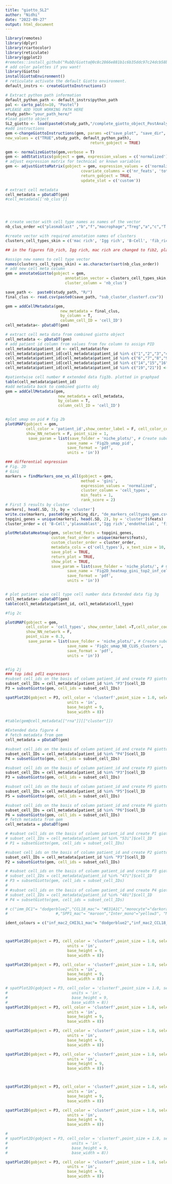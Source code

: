 ```yaml
---
title: "giotto_SL2"
author: "Nidhi"
date: "2022-09-27"
output: html_document
---
```


```r
library(remotes)
library(dplyr)
library(rcartocolor)
library(reticulate)
library(ggplot2)
#remotes::install_github("RubD/Giotto@0c8c2866e881b1c6b35ddc97c24dcb58b555c375")
# add color palettes if you want!
library(Giotto)
installGiottoEnvironment()
# reticulate activate the default Giotto environment.
default_instrs <- createGiottoInstructions()

# Extract python path information
default_python_path <- default_instrs$python_path
pal <- carto_pal(n=10, "Pastel")
#PLEASE ADD YOUR WORKING PATH HERE
study_path<-"your_path_here/"
#load giotto object
SL2_giotto <- load(paste0(study_path,"/complete_giotto_object_PostAnalysis.RData"))
#add instructions
gem <-changeGiottoInstructions(gem, params =c("save_plot", "save_dir", "python_path") ,
new_values = c("TRUE",study_path, default_python_path),
                                     return_gobject = TRUE)

```

```r


gem <- normalizeGiotto(gem,verbose = T)
gem <- addStatistics(gobject = gem, expression_values = c('normalized'), detection_threshold = 1)
# adjust expression matrix for technical or known variables
gem <- adjustGiottoMatrix(gobject = gem, expression_values = c('normalized'),
                                 covariate_columns = c('nr_feats', 'total_expr'),
                                 return_gobject = TRUE,
                                 update_slot = c('custom'))

```

```r
# extract cell metadata
cell_metadata = pDataDT(gem)
#cell_metadata[['nb_clus']]




# create vector with cell type names as names of the vector
nb_clus_order =c("plasmablast" ,"b","f","macrophage","Treg","a","c","T CD8 naive","e","endothelial","NK","B-cell","d","T CD8 memory","mDC","pDC","monocyte","T CD4 memory","neutrophil","fibroblast","mast","T CD4 naive")

#create vector with required annotation names of clusters
clusters_cell_types_skin = c('mac rich', 'Igg rich', 'B-Cell', 'fib_rich','KC1', 'KC2','endothelial', 'KC3', 'fib', 'mac', 'mast', 'mDC', 'monocyte', 'neutrophil', 'NK', 'pDC', 'plasmablast','T CD4 mem', 'T CD4 naive', 'T CD8 mem', 'T CD8 naive', 'Treg')

## in the figures fib_rich, Igg rich, mac rich are changed to fib2, plasmablast2, mac2 

#assign new names to cell type vector 
names(clusters_cell_types_skin) = as.character(sort(nb_clus_order))
# add new cell meta column 
gem = annotateGiotto(gobject = gem,
                          annotation_vector = clusters_cell_types_skin,
                          cluster_column = 'nb_clus')
```


```r


save_path <-  paste0(study_path, "R/")
final_clus <- read.csv(paste0(save_path, "sub_cluster_clusterf.csv"))

gem = addCellMetadata(gem,
                        new_metadata = final_clus,
                        by_column = T,
                        column_cell_ID = 'cell_ID')
cell_metadata<- pDataDT(gem)


```



```r
# extract cell meta data from combined giotto object
cell_metadata <- pDataDT(gem)
# add patient id column from values from fov column to assign PID 
cell_metadata$patient_id <- cell_metadata$fov
cell_metadata$patient_id[cell_metadata$patient_id %in% c("1","2","3","4","5")] <- "P6"
cell_metadata$patient_id[cell_metadata$patient_id %in% c("6","7","8","9","10","11","12","13","22")] <- "P3"
cell_metadata$patient_id[cell_metadata$patient_id %in% c("14","15","16","17")] <- "P5"
cell_metadata$patient_id[cell_metadata$patient_id %in% c("19","21")] <- "P4"

#patientwise cell number # extended data fig3b. plotted in graphpad
table(cell_metadata$patient_id)
#add metadata back to combined giotto obj
gem = addCellMetadata(gem,
                       new_metadata = cell_metadata,
                       by_column = T,
                       column_cell_ID = 'cell_ID')


#plot umap on pid # fig 2b
plotUMAP(gobject = gem,
         cell_color = 'patient_id',show_center_label = F, cell_color_code = c("P4"="#E7298A" ,"P3"="#1B9E77","P5" ="#377EB8","P6"= "#FF7F00"), 
         show_NN_network = F, point_size = 1,
          save_param = list(save_folder = 'niche_plots/', # Create subdirectory
                           save_name = 'Fig2b_umap_pid',
                           save_format = 'pdf',
                           units = 'in'))

### differential expression
# Fig. 2D
# Gini
markers = findMarkers_one_vs_all(gobject = gem,
                                 method = 'gini',
                                 expression_values = 'normalized',
                                 cluster_column = 'cell_types',
                                 min_feats = 1,
                                 rank_score = 2)
# First 5 results by cluster
markers[, head(.SD, 3), by = 'cluster']
write.csv(markers, paste0(my_working_dir, "de_markers_celltypes_gem.csv"))
topgini_genes = unique(markers[, head(.SD, 2), by = 'cluster']$feats)
cluster_order = c( 'B-Cell','plasmablast','Igg rich','endothelial', 'fib','fib_rich','KC1', 'KC2', 'KC3',  'mac','mac rich', 'mast', 'mDC','pDC', 'monocyte', 'neutrophil', 'NK',  'T CD4 mem', 'T CD4 naive', 'T CD8 mem', 'T CD8 naive', 'Treg')

plotMetaDataHeatmap(gem, selected_feats = topgini_genes,
                    custom_feat_order = unique(markers$feats),
                    custom_cluster_order = cluster_order,
                    metadata_cols = c('cell_types'), x_text_size = 10, y_text_size = 10,
                    save_plot = TRUE,
                    return_plot = TRUE,
                    show_plot = TRUE,
                    save_param = list(save_folder = 'niche_plots/', # Create subdirectory
                           save_name = 'Fig2D_heatmap_gini_top2_inf_celltypes_gem',
                           save_format = 'pdf',
                           units = 'in'))


# plot patient wise cell type cell number data Extended data fig 3g 
cell_metadata<- pDataDT(gem)
table(cell_metadata$patient_id, cell_metadata$cell_type)

```



```r
#fig 2c

plotUMAP(gobject = gem,
         cell_color = 'cell_types', show_center_label =T,cell_color_code=c("mac rich"="#E7298A", "mac"= "#FF7F00","monocyte"= "#FFC0CB", "pDC"= "#FB8072","neutrophil"= "#800000","mDC"= "#A65628", "mast"= "#FFD700", "mDC"= "#A65628","Igg rich"= "#1B9E77", "B-Cell"= "#006400", "plasmablast"= "#00FF00","fib_rich"= "#7FFFD4", "fib"= "#00FFFF","KC1"= "#F5DEB3", "KC2"= "#F0F8FF", "KC3"= "#FFE4E1","endothelial"= "#E41A1C", "Treg"= "#6495ED",  "NK"= "#00BFFF",   "T CD4 mem"= "#8B008B", "T CD4 naive"= "#DDA0DD", "T CD8 mem"= "#000080", "T CD8 naive"= "#ADD8E6"),
         show_NN_network = F,
         point_size = 0.3,
          save_param = list(save_folder = 'niche_plots/', # Create subdirectory
                           save_name = 'Fig2c_umap_NB_CLUS_clusters',
                           save_format = 'pdf',
                           units = 'in'))


#fig 2j
### top ido1 pdl1 expressors
#subset cell_ids on the basis of column patient_id and create P3 giotto obj
subset_cell_IDs = cell_metadata[patient_id %in% "P3"]$cell_ID
P3 = subsetGiotto(gem, cell_ids = subset_cell_IDs)

spatPlot2D(gobject = P3, cell_color = 'clusterf',point_size = 1.0, select_cell_groups = c("moDC3",	"DC3",	"moDC2"), cell_color_code= c("moDC3"="#00BFFF",	"DC3"= "gold1","moDC2"="darkorange4"), other_cell_color = "#F5F5F5", show_legend = TRUE,point_shape = c("no_border"),save_param = list(save_name = 'Fig2j_P3_finalclusterf_ido1_pdl11_topexpressers.pdf', save_folder = 'niche_plots/',save_format = 'pdf',
                           units = 'in',
                           base_height = 9,
                           base_width = 8))
```





```r
#table(gem@cell_metadata[["rna"]][["cluster"]])

#Extended data figure 4
# fetch metadata from gem
cell_metadata = pDataDT(gem)

#subset cell_ids on the basis of column patient_id and create P4 giotto obj
subset_cell_IDs = cell_metadata[patient_id %in% "P4"]$cell_ID
P4 = subsetGiotto(gem, cell_ids = subset_cell_IDs)

#subset cell_ids on the basis of column patient_id and create P3 giotto obj
subset_cell_IDs = cell_metadata[patient_id %in% "P3"]$cell_ID
P3 = subsetGiotto(gem, cell_ids = subset_cell_IDs)

#subset cell_ids on the basis of column patient_id and create P5 giotto obj
subset_cell_IDs = cell_metadata[patient_id %in% "P5"]$cell_ID
P5 = subsetGiotto(gem, cell_ids = subset_cell_IDs)

#subset cell_ids on the basis of column patient_id and create P6 giotto obj
subset_cell_IDs = cell_metadata[patient_id %in% "P6"]$cell_ID
P6 = subsetGiotto(gem, cell_ids = subset_cell_IDs)
# fetch metadata from gem
cell_metadata = pDataDT(gem)

# #subset cell_ids on the basis of column patient_id and create P1 giotto obj
# subset_cell_IDs = cell_metadata[patient_id %in% "53i"]$cell_ID
# P1 = subsetGiotto(gem, cell_ids = subset_cell_IDs)

#subset cell_ids on the basis of column patient_id and create P2 giotto obj
subset_cell_IDs = cell_metadata[patient_id %in% "P3"]$cell_ID
P2 = subsetGiotto(gem, cell_ids = subset_cell_IDs)

# #subset cell_ids on the basis of column patient_id and create P3 giotto obj
# subset_cell_IDs = cell_metadata[patient_id %in% "47i"]$cell_ID
# P3 = subsetGiotto(gem, cell_ids = subset_cell_IDs)
# 
# #subset cell_ids on the basis of column patient_id and create P4 giotto obj
# subset_cell_IDs = cell_metadata[patient_id %in% "48i"]$cell_ID
# P4 = subsetGiotto(gem, cell_ids = subset_cell_IDs)

# c("imm_DC1"= "dodgerblue2","CCL18_mac"= "#E31A1C","monocyte"="darkorange4","CXCL3_moDC"="green4","CHI3L1_mac"= "#0000CD","type1IFN_mac"= "purple","MT2A_mono"="#FF7F00" ,"CXCL8_moDC"= "brown","IL1B_mac"= "gold1","imm_DC2" = "#FA8072", "imm_DC3"= "#00BFFF","Neutrophil"= "darkturquoise","SELP_DC"="#FF1493", "mast"="#00FF00" )
#                     #,"SPP1_mac"= "maroon","Inter_mono"="yellow3", "MT2A_mono"="blue1")

ident_colours = c("inf_mac2_CHI3L1_mac"= "dodgerblue2","inf_mac2_CCL18_mac"= "#E31A1C","moDC2"="darkorange4","inf_mac1"="green4","pDC"= "#0000CD","cDC2"= "purple","moDC1"="#FF7F00" ,"res_mac"= "brown","DC3"= "gold1","neutrophil" = "#FA8072", "DC1"= "darkturquoise","moDC3"="#00BFFF", "mast"="#00FF00")



spatPlot2D(gobject = P3, cell_color = 'clusterf',point_size = 1.0, select_cell_groups = c("T_CD4_mem", "T_CD8_mem", "NK", "NK_igg"), cell_color_code= c("T_CD4_mem"="#E7298A", "T_CD8_mem"= "green4", "NK" ="purple", "NK_igg" ="purple"), point_shape =c("no_border"), show_legend = TRUE,save_param = list(save_folder = 'niche_plots/', save_name = 'Ext_Data_fig4a_P3_finalclusterfing_T_MEM_NK', save_format = 'pdf',
                           units = 'in',
                           base_height = 9,
                           base_width = 8))

spatPlot2D(gobject = P3, cell_color = 'clusterf',point_size = 1.0, select_cell_groups = c("T_CD4_naive", "T_CD8_naive", "Treg"), cell_color_code= c("T_CD4_naive"= "#1B9E77", "T_CD8_naive" = "darkorange4","Treg" ="gold1"), point_shape =c("no_border"), show_legend = TRUE,save_param = list(save_folder = 'niche_plots/', save_name = 'Ext_Data_fig4b_P3_finalclusterfing_T_NAIVE_TREG', save_format = 'pdf',
                           units = 'in',
                           base_height = 9,
                           base_width = 8))

# spatPlot2D(gobject = P3, cell_color = 'clusterf',point_size = 1.0, select_cell_groups = c("plasmablast", "plasmablast_cycl", "B-cell"), cell_color_code= c("plasmablast"= "#1B9E77", "plasmablast_cycl" = "darkorange4","B-cell" ="gold1"), point_shape =c("no_border"), show_legend = TRUE,save_param = list(save_folder = 'niche_plots/', save_name = 'Ext_Data_fig4c_P3_finalclusterfing_bcell', save_format = 'pdf',
#                            units = 'in',
#                            base_height = 9,
#                            base_width = 8))
spatPlot2D(gobject = P3, cell_color = 'clusterf',point_size = 1.0, select_cell_groups = c("plasmablast", "plasmablast_cycl", "B-cell", "plasmablast_igg"), cell_color_code= c("plasmablast"= "#1B9E77", "plasmablast_cycl" = "darkorange4","B-cell" ="gold1", "plasmablast_igg"= "purple"), point_shape =c("no_border"), show_legend = TRUE,save_param = list(save_folder = 'niche_plots/', save_name = 'Ext_Data_fig4c_P3_finalclusterfing_bcell_igg', save_format = 'pdf',
                           units = 'in',
                           base_height = 9,
                           base_width = 8))

spatPlot2D(gobject = P3, cell_color = 'clusterf',point_size = 1.0, select_cell_groups = c("fib1", "fib2", "fib3", "fib4"), cell_color_code= c("fib1"= "#1B9E77", "fib2" = "darkorange4","fib3" ="gold1", "fib4"= "purple"), point_shape =c("no_border"), show_legend = TRUE,save_param = list(save_folder = 'niche_plots/', save_name = 'Ext_Data_fig4d_P3_finalclusterfing_fib', save_format = 'pdf',
                           units = 'in',
                           base_height = 9,
                           base_width = 8))

spatPlot2D(gobject = P3, cell_color = 'clusterf',point_size = 1.0, select_cell_groups = c("inf_mac2_CCL18_mac","inf_mac2_CHI3L1_mac", "inf_mac1", "res_mac"), cell_color_code= c("inf_mac2_CCL18_mac"="#E31A1C", "inf_mac2_CHI3L1_mac"= "dodgerblue2", "inf_mac1"= "green4", "res_mac" ="brown"), show_legend = TRUE,point_shape = c("no_border"),save_param = list(save_name = 'Ext_Data_fig4e_p2_macs_clusterf', save_folder = 'niche_plots/',save_format = 'pdf',
                           units = 'in',
                           base_height = 9,
                           base_width = 8))



spatPlot2D(gobject = P3, cell_color = 'clusterf',point_size = 1.0, select_cell_groups = c("moDC1","moDC2", "moDC3"), cell_color_code= c("moDC1"="#FF7F00", "moDC2"= "darkorange4", "moDC3" = "#00BFFF"),point_shape = c("no_border"), show_legend = TRUE,save_param = list(save_name = 'Ext_Data_fig4f_p2_finalclusterf_moDC', save_folder = 'niche_plots/',save_format = 'pdf',
                           units = 'in',
                           base_height = 9,
                           base_width = 8))

spatPlot2D(gobject = P3, cell_color = 'clusterf',point_size = 1.0, select_cell_groups = c("DC1","cDC2","DC3","pDC"), cell_color_code= c("DC1" ="darkturquoise", "cDC2"= "purple", "DC3"="gold1", "pDC"= "#0000CD"),point_shape = c("no_border"), show_legend = TRUE,save_param = list(save_name = 'Ext_Data_fig4g_p2_finalclusterf_DC', save_folder = 'niche_plots/',save_format = 'pdf',
                           units = 'in',
                           base_height = 9,
                           base_width = 8))

# 
# spatPlot2D(gobject = P3, cell_color = 'clusterf',point_size = 1.0, select_cell_groups = c("neutrophil", "mast"), cell_color_code= c("neutrophil"= "#FA8072", "mast"="#00FF00"), point_shape =c("no_border"), show_legend = TRUE,save_param = list(save_folder = 'niche_plots/', save_name = 'Ext_Data_fig4h_p2_clusterf_neutrophil_mast', save_format = 'pdf',
#                            units = 'in',
#                            base_height = 9,
#                            base_width = 8))

spatPlot2D(gobject = P3, cell_color = 'clusterf',point_size = 1.0, select_cell_groups = c("neutrophil", "mast","neutrophil_igg","mast_igg"), cell_color_code= c("neutrophil"= "#FA8072", "mast"="#00FF00", "neutrophil_igg"="#FA8072", "mast_igg" = "#00FF00"), point_shape =c("no_border"), show_legend = TRUE,save_param = list(save_folder = 'niche_plots/', save_name = 'Ext_Data_fig4h_p2_neutrophil_mast_igg_clusterf', save_format = 'pdf',
                           units = 'in',
                           base_height = 9,
                           base_width = 8))









```







